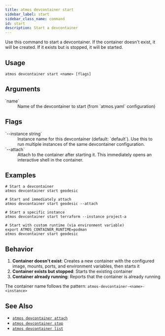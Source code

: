 ```yaml
---
title: atmos devcontainer start
sidebar_label: start
sidebar_class_name: command
id: start
description: Start a devcontainer
---
```


<Intro>
Use this command to start a devcontainer. If the container doesn't exist, it will be created. If it exists but is stopped, it will be started.
</Intro>

<Screengrab title="atmos devcontainer start --help" slug="atmos-devcontainer-start--help" />

## Usage

```shell
atmos devcontainer start <name> [flags]
```

## Arguments

<dl>
  <dt>`name`</dt>
  <dd>Name of the devcontainer to start (from `atmos.yaml` configuration)</dd>
</dl>

## Flags

<dl>
  <dt>`--instance string`</dt>
  <dd>Instance name for this devcontainer (default: `default`). Use this to run multiple instances of the same devcontainer configuration.</dd>

  <dt>`--attach`</dt>
  <dd>Attach to the container after starting it. This immediately opens an interactive shell in the container.</dd>
</dl>

## Examples

```shell
# Start a devcontainer
atmos devcontainer start geodesic

# Start and immediately attach
atmos devcontainer start geodesic --attach

# Start a specific instance
atmos devcontainer start terraform --instance project-a

# Start with custom runtime (via environment variable)
export ATMOS_CONTAINER_RUNTIME=podman
atmos devcontainer start geodesic
```

## Behavior

1. **Container doesn't exist**: Creates a new container with the configured image, mounts, ports, and environment variables, then starts it
2. **Container exists but stopped**: Starts the existing container
3. **Container already running**: Reports that the container is already running

The container name follows the pattern: `atmos-devcontainer-<name>-<instance>`

## See Also

- [`atmos devcontainer attach`](/cli/commands/devcontainer/attach)
- [`atmos devcontainer stop`](/cli/commands/devcontainer/stop)
- [`atmos devcontainer list`](/cli/commands/devcontainer/list)
